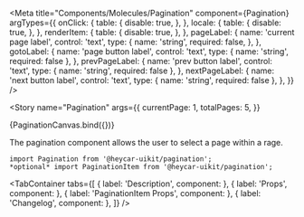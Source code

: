 

<!-- Meta -->

<Meta
  title="Components/Molecules/Pagination"
  component={Pagination}
  argTypes={{
    onClick: {
      table: {
        disable: true,
      },
    },
    locale: {
      table: {
        disable: true,
      },
    },
    renderItem: {
      table: {
        disable: true,
      },
    },
    pageLabel: {
      name: 'current page label',
      control: 'text',
      type: {
        name: 'string',
        required: false,
      },
    },
    gotoLabel: {
      name: 'page button label',
      control: 'text',
      type: { name: 'string', required: false },
    },
    prevPageLabel: {
      name: 'prev button label',
      control: 'text',
      type: { name: 'string', required: false },
    },
    nextPageLabel: {
      name: 'next button label',
      control: 'text',
      type: { name: 'string', required: false },
    },
  }}
/>

<!-- Canvas -->

<Story
  name="Pagination"
  args={{
    currentPage: 1,
    totalPages: 5,
  }}
>
  {PaginationCanvas.bind({})}
</Story>

<!-- Docs -->

<ComponentHeader
  name="Pagination"
  version={version}
  stage={1}
  design="https://www.figma.com/file/rrvkvQEoVTOHa7MzyKSaoz/OTP-Global-Design-System?node-id=2073%3A48211"
/>

The pagination component allows the user to select a page within a rage.

```tsx
import Pagination from '@heycar-uikit/pagination';
*optional* import PaginationItem from '@heycar-uikit/pagination';
```

<!-- Description -->

<TabContainer
  tabs={[
    { label: 'Description', component: <Description /> },
    { label: 'Props', component: <Props of={Pagination} /> },
    { label: 'PaginationItem Props', component: <Props of={PaginationItem} /> },
    { label: 'Changelog', component: <Changelog /> },
  ]}
/>
